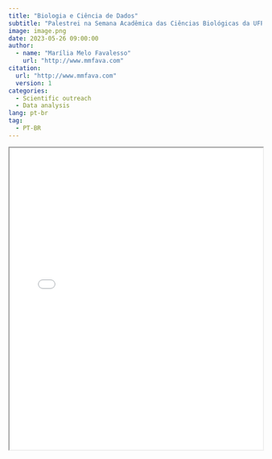 ```yaml
---
title: "Biologia e Ciência de Dados"
subtitle: "Palestrei na Semana Acadêmica das Ciências Biológicas da UFPR"
image: image.png
date: 2023-05-26 09:00:00
author:
  - name: "Marília Melo Favalesso"
    url: "http://www.mmfava.com"
citation: 
  url: "http://www.mmfava.com"
  version: 1
categories:
  - Scientific outreach
  - Data analysis
lang: pt-br
tag: 
  - PT-BR
---
```


<iframe src="apresentacao_semana_bio_ufpr.pdf" width="100%" height="600px"></iframe>

